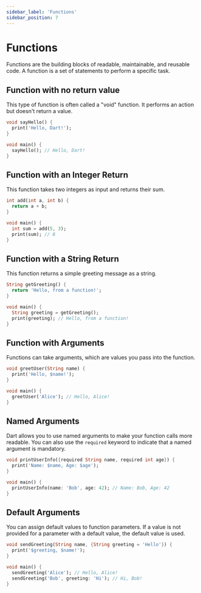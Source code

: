 ```yaml
---
sidebar_label: 'Functions'
sidebar_position: 7
---
```


# Functions

Functions are the building blocks of readable, maintainable, and reusable code. A function is a set of statements to perform a specific task.

## Function with no return value

This type of function is often called a "void" function. It performs an action but doesn't return a value.

```dart
void sayHello() {
  print('Hello, Dart!');
}

void main() {
  sayHello(); // Hello, Dart!
}
```

## Function with an Integer Return
This function takes two integers as input and returns their sum.

```dart
int add(int a, int b) {
  return a + b;
}

void main() {
  int sum = add(5, 3);
  print(sum); // 8
}
```

## Function with a String Return
This function returns a simple greeting message as a string.

```dart
String getGreeting() {
  return 'Hello, from a function!';
}

void main() {
  String greeting = getGreeting();
  print(greeting); // Hello, from a function!
}
```

## Function with Arguments

Functions can take arguments, which are values you pass into the function.

```dart
void greetUser(String name) {
  print('Hello, $name!');
}

void main() {
  greetUser('Alice'); // Hello, Alice!
}
```

## Named Arguments

Dart allows you to use named arguments to make your function calls more readable. You can also use the `required` keyword to indicate that a named argument is mandatory.

```dart
void printUserInfo({required String name, required int age}) {
  print('Name: $name, Age: $age');
}

void main() {
  printUserInfo(name: 'Bob', age: 42); // Name: Bob, Age: 42
}
```

## Default Arguments

You can assign default values to function parameters. If a value is not provided for a parameter with a default value, the default value is used.

```dart
void sendGreeting(String name, {String greeting = 'Hello'}) {
  print('$greeting, $name!');
}

void main() {
  sendGreeting('Alice'); // Hello, Alice!
  sendGreeting('Bob', greeting: 'Hi'); // Hi, Bob!
}
```
